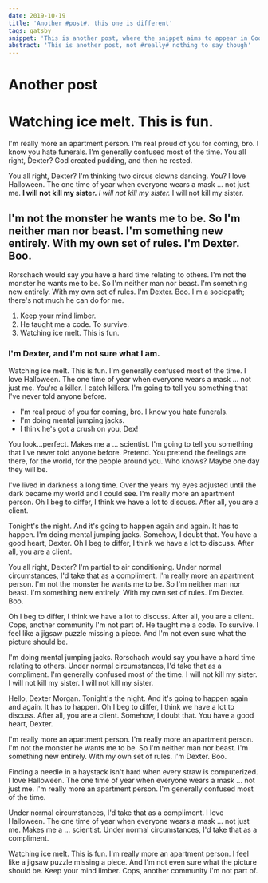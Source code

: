 ```yaml
---
date: 2019-10-19
title: 'Another #post#, this one is different'
tags: gatsby
snippet: 'This is another post, where the snippet aims to appear in Google'
abstract: 'This is another post, not #really# nothing to say though'
---
```



# Another post
# Watching ice melt. This is fun.

I'm really more an apartment person. I'm real proud of you for coming, bro. I know you hate funerals. I'm generally confused most of the time. You all right, Dexter? God created pudding, and then he rested.

You all right, Dexter? I'm thinking two circus clowns dancing. You? I love Halloween. The one time of year when everyone wears a mask … not just me. __I will not kill my sister.__ *I will not kill my sister.* I will not kill my sister.

## I'm not the monster he wants me to be. So I'm neither man nor beast. I'm something new entirely. With my own set of rules. I'm Dexter. Boo.

Rorschach would say you have a hard time relating to others. I'm not the monster he wants me to be. So I'm neither man nor beast. I'm something new entirely. With my own set of rules. I'm Dexter. Boo. I'm a sociopath; there's not much he can do for me.

1. Keep your mind limber.
2. He taught me a code. To survive.
3. Watching ice melt. This is fun.

### I'm Dexter, and I'm not sure what I am.

Watching ice melt. This is fun. I'm generally confused most of the time. I love Halloween. The one time of year when everyone wears a mask … not just me. You're a killer. I catch killers. I'm going to tell you something that I've never told anyone before.

* I'm real proud of you for coming, bro. I know you hate funerals.
* I'm doing mental jumping jacks.
* I think he's got a crush on you, Dex!

You look…perfect. Makes me a … scientist. I'm going to tell you something that I've never told anyone before. Pretend. You pretend the feelings are there, for the world, for the people around you. Who knows? Maybe one day they will be.

I've lived in darkness a long time. Over the years my eyes adjusted until the dark became my world and I could see. I'm really more an apartment person. Oh I beg to differ, I think we have a lot to discuss. After all, you are a client.

Tonight's the night. And it's going to happen again and again. It has to happen. I'm doing mental jumping jacks. Somehow, I doubt that. You have a good heart, Dexter. Oh I beg to differ, I think we have a lot to discuss. After all, you are a client.

You all right, Dexter? I'm partial to air conditioning. Under normal circumstances, I'd take that as a compliment. I'm really more an apartment person. I'm not the monster he wants me to be. So I'm neither man nor beast. I'm something new entirely. With my own set of rules. I'm Dexter. Boo.

Oh I beg to differ, I think we have a lot to discuss. After all, you are a client. Cops, another community I'm not part of. He taught me a code. To survive. I feel like a jigsaw puzzle missing a piece. And I'm not even sure what the picture should be.

I'm doing mental jumping jacks. Rorschach would say you have a hard time relating to others. Under normal circumstances, I'd take that as a compliment. I'm generally confused most of the time. I will not kill my sister. I will not kill my sister. I will not kill my sister.

Hello, Dexter Morgan. Tonight's the night. And it's going to happen again and again. It has to happen. Oh I beg to differ, I think we have a lot to discuss. After all, you are a client. Somehow, I doubt that. You have a good heart, Dexter.

I'm really more an apartment person. I'm really more an apartment person. I'm not the monster he wants me to be. So I'm neither man nor beast. I'm something new entirely. With my own set of rules. I'm Dexter. Boo.

Finding a needle in a haystack isn't hard when every straw is computerized. I love Halloween. The one time of year when everyone wears a mask … not just me. I'm really more an apartment person. I'm generally confused most of the time.

Under normal circumstances, I'd take that as a compliment. I love Halloween. The one time of year when everyone wears a mask … not just me. Makes me a … scientist. Under normal circumstances, I'd take that as a compliment.

Watching ice melt. This is fun. I'm really more an apartment person. I feel like a jigsaw puzzle missing a piece. And I'm not even sure what the picture should be. Keep your mind limber. Cops, another community I'm not part of.

